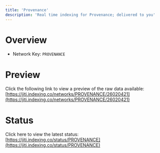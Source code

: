 ```yaml
---
title: 'Provenance'
description: 'Real time indexing for Provenance; delivered to you'
---
```


# Overview
- Network Key: `PROVENANCE`

# Preview
Click the following link to view a preview of the raw data available: [https://jiti.indexing.co/networks/PROVENANCE/26020421](https://jiti.indexing.co/networks/PROVENANCE/26020421)

# Status
Click here to view the latest status: [https://jiti.indexing.co/status/PROVENANCE](https://jiti.indexing.co/status/PROVENANCE)
